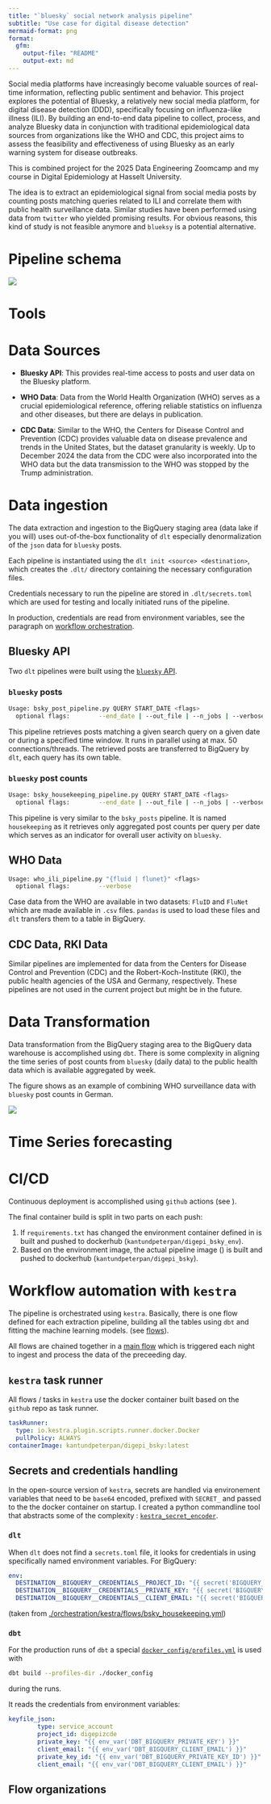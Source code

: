 ```yaml
---
title: "`bluesky` social network analysis pipeline"
subtitle: "Use case for digital disease detection"
mermaid-format: png
format: 
  gfm:
    output-file: "README"
    output-ext: md
---
```


Social media platforms have increasingly become valuable sources of real-time information, reflecting public sentiment and behavior. This project explores the potential of Bluesky, a relatively new social media platform, for digital disease detection (DDD), specifically focusing on influenza-like illness (ILI). By building an end-to-end data pipeline to collect, process, and analyze Bluesky data in conjunction with traditional epidemiological data sources from organizations like the WHO and CDC, this project aims to assess the feasibility and effectiveness of using Bluesky as an early warning system for disease outbreaks.

This is combined project for the 2025 Data Engineering Zoomcamp and my course in Digital Epidemiology at Hasselt University.

The idea is to extract an epidemiological signal from social media posts by counting posts matching queries related to ILI and correlate them with public health surveillance data. Similar studies have been performed using data from `twitter` who yielded promising results. For obvious reasons, this kind of study is not feasible anymore and `blueksy` is a potential alternative.

# Pipeline schema

![](./zcde_docs/img/pipeline_graph.jpeg)

# Tools

# Data Sources

*   **Bluesky API**: This provides real-time access to posts and user data on the Bluesky platform. 

*   **WHO Data**: Data from the World Health Organization (WHO) serves as a crucial epidemiological reference, offering reliable statistics on influenza and other diseases, but there are delays in publication.

*   **CDC Data**: Similar to the WHO, the Centers for Disease Control and Prevention (CDC) provides valuable data on disease prevalence and trends in the United States, but the dataset granularity is weekly. Up to December 2024 the data from the CDC were also incorporated into the WHO data but the data transmission to the WHO was stopped by the Trump administration.

# Data ingestion

The data extraction and ingestion to the BigQuery staging area (data lake if you will) uses out-of-the-box functionality of `dlt` especially denormalization of the `json` data for `bluesky` posts. 

Each pipeline is instantiated using the `dlt init <source> <destination>`, which creates the `.dlt/` directory containing the necessary configuration files.

Credentials necessary to run the pipeline are stored in `.dlt/secrets.toml` which are used for testing and locally initiated runs of the pipeline.

In production, credentials are read from environment variables, see the paragraph on [workflow orchestration](#secrets-and-credentials-handling).

## Bluesky API

Two `dlt` pipelines were built using the [`bluesky` API](http://public.api.bsky.app/).

### `bluesky` posts

```bash
Usage: bsky_post_pipeline.py QUERY START_DATE <flags>
  optional flags:        --end_date | --out_file | --n_jobs | --verbose
```

This pipeline retrieves posts matching a given search query on a given date or during a specified time window. It runs in parallel using at max. 50 connections/threads. The retrieved posts are transferred to BigQuery by `dlt`, each query has its own table.

### `bluesky` post counts

```bash
Usage: bsky_housekeeping_pipeline.py QUERY START_DATE <flags>
  optional flags:        --end_date | --out_file | --n_jobs | --verbose
```

This pipeline is very similar to the `bsky_posts` pipeline. It is named `housekeeping` as it retrieves only aggregated post counts per query per date which serves as an indicator for overall user activity on `bluesky`.

## WHO Data

```bash
Usage: who_ili_pipeline.py "{fluid | flunet}" <flags>
  optional flags:        --verbose
```

Case data from the WHO are available in two datasets: `FluID` and `FluNet` which are made available in `.csv` files. `pandas` is used to load these files and `dlt` transfers them to a table in BigQuery.

## CDC Data, RKI Data

Similar pipelines are implemented for data from the Centers for Disease Control and Prevention (CDC) and the Robert-Koch-Institute (RKI), the public health agencies of the USA and Germany, respectively. These pipelines are not used in the current project but might be in the future.

# Data Transformation

Data transformation from the BigQuery staging area to the BigQuery data warehouse is accomplished using `dbt`. There is some complexity in aligning the time series of post counts from `bluesky` (daily data) to the public health data which is available aggregated by week.

The figure shows as an example of combining WHO surveillance data with `bluesky` post counts in German.

![](./zcde_docs/img/dbt_lineage_de.png)

# Time Series forecasting

# CI/CD

Continuous deployment is accomplished using `github` actions (see [](.github/workflows/)).

The final container build is split in two parts on each push:

1. If `requirements.txt` has changed the environment container defined in [](./orchestration/Dockerfile_env) is built and pushed to dockerhub (`kantundpeterpan/digepi_bsky_env`).
2. Based on the environment image, the actual pipeline image ([](./orchestration/Dockerfile)) is built and pushed to dockerhub (`kantundpeterpan/digepi_bsky`).


# Workflow automation with `kestra`

The pipeline is orchestrated using `kestra`. Basically, there is one flow defined for each extraction pipeline, building all the tables using `dbt` and fitting the machine learning models. (see [flows](./orchestration/kestra/flows/)).

All flows are chained together in a [main flow](./orchestration/kestra/flows/bsky_main_triggered.yml) which is triggered each night to ingest and process the data of the preceeding day.

## `kestra` task runner

All flows / tasks in `kestra` use the docker container built based on the `github` repo as task runner.

```yaml
taskRunner:
  type: io.kestra.plugin.scripts.runner.docker.Docker
  pullPolicy: ALWAYS
containerImage: kantundpeterpan/digepi_bsky:latest
```

## Secrets and credentials handling

In the open-source version of `kestra`, secrets are handled via environement variables that need to be `base64` encoded, prefixed with `SECRET_` and passed to the the docker container on startup. I created a python commandline tool that abstracts some of the complexity : [`kestra_secret_encoder`](https://github.com/kantundpeterpan/kestra_secret_encoder).

### `dlt`

When `dlt` does not find a `secrets.toml` file, it looks for credentials in using specifically named environment variables. For BigQuery:

```.yaml
env:      
  DESTINATION__BIGQUERY__CREDENTIALS__PROJECT_ID: "{{ secret('BIGQUERY_PROJECT_ID') }}"
  DESTINATION__BIGQUERY__CREDENTIALS__PRIVATE_KEY: "{{ secret('BIGQUERY_PRIVATE_KEY') }}"
  DESTINATION__BIGQUERY__CREDENTIALS__CLIENT_EMAIL: "{{ secret('BIGQUERY_CLIENT_EMAIL') }}"
```

(taken from [./orchestration/kestra/flows/bsky_housekeeping.yml](./orchestration/kestra/flows/bsky_housekeeping.yml))


### `dbt`

For the production runs of `dbt` a special [`docker_config/profiles.yml`](./dbt/digepi_bsky/docker_config/profiles.yml) is used with

```bash
dbt build --profiles-dir ./docker_config
```

during the runs.

It reads the credentials from environment variables:

```.yaml
keyfile_json:
        type: service_account
        project_id: digepizcde
        private_key: "{{ env_var('DBT_BIGQUERY_PRIVATE_KEY') }}"
        client_email: "{{ env_var('DBT_BIGQUERY_CLIENT_EMAIL') }}"
        private_key_id: "{{ env_var('DBT_BIGQUERY_PRIVATE_KEY_ID') }}"
        client_email: "{{ env_var('DBT_BIGQUERY_CLIENT_EMAIL') }}"
```


## Flow organizations

